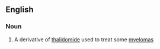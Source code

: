 ==English==

===Noun===
{{en-noun|-}}

# {{context|medicine|lang=en}} A derivative of [[thalidomide]] used to treat some [[myeloma]]s